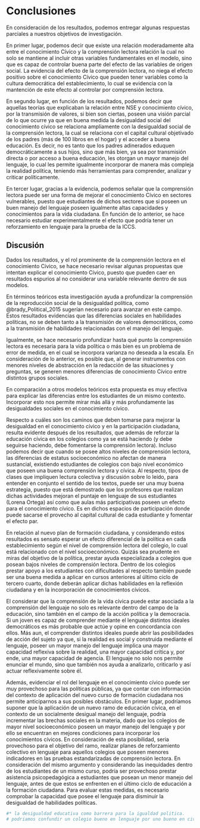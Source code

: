 



# Conclusiones

En consideración de los resultados, podemos entregar algunas respuestas parciales a nuestros objetivos de investigación.

En primer lugar, podemos decir que existe una relación moderadamente alta entre el conocimiento Cívico y la comprensión lectora relación la cual no solo se mantiene al incluir otras variables fundamentales en el modelo, sino que es capaz de controlar buena parte del efecto de las variables de origen social. La evidencia del efecto de la comprensión lectora, no niega el efecto positivo sobre el conocimiento Cívico que pueden tener variables como la cultura democrática del establecimiento, lo cual se evidencia con la mantención de este efecto al controlar por comprensión lectora.

En segundo lugar, en función de los resultados, podemos decir que aquellas teorías que explicaban la relación entre NSE y conocimiento cívico, por la transmisión de valores, si bien son ciertas, poseen una visión parcial de lo que ocurre ya que en buena medida la desigualdad social del conocimiento cívico se relaciona ampliamente con la desigualdad social de la comprensión lectora, la cual se relaciona con el capital cultural objetivado de los padres (más de 100 libros en el hogar) y el acceder a buena educación. Es decir, no es tanto que los padres adinerados eduquen democráticamente a sus hijos, sino que más bien, ya sea por transmisión directa o por acceso a buena educación, les otorgan un mayor manejo del lenguaje, lo cual les permite igualmente incorporar de manera más compleja la realidad política, teniendo más herramientas para comprender, analizar y criticar políticamente.

En tercer lugar, gracias a la evidencia, podemos señalar que la comprensión lectora puede ser una forma de mejorar el conocimiento Cívico en sectores vulnerables, puesto que estudiantes de dichos sectores que si poseen un buen manejo del lenguaje poseen igualmente altas capacidades y conocimientos para la vida ciudadana. En función de lo anterior, se hace necesario estudiar experimentalmente el efecto que podría tener un reforzamiento en lenguaje para la prueba de la ICCS. 

##  Discusión

Dados los resultados, y el rol prominente de la comprensión lectora en el conocimiento Cívico, se hace necesario revisar algunas propuestas que intentan explicar el conocimiento Cívico, puesto que pueden caer en resultados espurios al no considerar una variable relevante dentro de sus modelos. 

En términos teóricos esta investigación ayuda a profundizar la comprensión de la reproducción social de la desigualdad política, como @brady_Political_2015 sugerían necesario para avanzar en este campo. Estos resultados evidencias que las diferencias sociales en habilidades políticas, no se deben tanto a la transmisión de valores democráticos, como a la transmisión de habilidades relacionadas con el manejo del lenguaje. 

Igualmente, se hace necesario profundizar hasta qué punto la comprensión lectora es necesaria para la vida política o más bien es un problema de error de medida, en el cual se incorpora varianza no deseada a la escala. En consideración de lo anterior, es posible que, al generar instrumentos con menores niveles de abstracción en la redacción de las situaciones y preguntas, se generen menores diferencias de conocimiento Cívico entre distintos grupos sociales. 

En comparación a otros modelos teóricos esta propuesta es muy efectiva para explicar las diferencias entre los estudiantes de un mismo contexto. Incorporar esto nos permite mirar más allá y más profundamente las desigualdades sociales en el conocimiento cívico.

Respecto a cuáles son los caminos que deben tomarse para mejorar la desigualdad en el conocimiento cívico y en la participación ciudadana, resulta evidente después de los resultados, que además de reforzar la educación cívica en los colegios como ya se está haciendo (y debe seguirse haciendo, debe fomentarse la comprensión lectora). Incluso podemos decir que cuando se posee altos niveles de comprensión lectora, las diferencias de estatus socioeconómico no afectan de manera sustancial, existiendo estudiantes de colegios con bajo nivel económico que poseen una buena comprensión lectora y cívica. Al respecto, tipos de clases que impliquen lectura colectiva y discusión sobre lo leído, para entender en conjunto el sentido de los textos, puede ser una muy buena estrategia, puesto que está demostrado que los profesores que realizan dichas actividades mejoran el puntaje en lenguaje de sus estudiantes (Lorena Ortega) así como que aulas más participativas poseen un efecto para el conocimiento cívico. Es en dichos espacios de participación donde puede sacarse el provecho al capital cultural de cada estudiante y fomentar el efecto par.

En relación al nuevo plan de formación ciudadana, y considerando estos resultados es sensato esperar un efecto diferencial de la política en cada establecimiento según el nivel de comprensión lectora del colegio, lo cual está relacionado con el nivel socioeconómico. Quizás sea prudente en miras del objetivo de la política, prestar ayuda especializada a colegios que posean bajos niveles de comprensión lectora. Dentro de los colegios prestar apoyo a los estudiantes con dificultades al respecto también puede ser una buena medida a aplicar en cursos anteriores al último ciclo de tercero cuarto, donde deberán aplicar dichas habilidades en la reflexión ciudadana y en la incorporación de conocimientos cívicos.

El considerar que la comprensión de la vida cívica puede estar asociada a la comprensión del lenguaje no solo es relevante dentro del campo de la educación, sino también en el campo de la acción política y la democracia. Si un joven es capaz de comprender mediante el lenguaje distintos ideales democráticos es más probable que actúe y opine en concordancia con ellos. Más aun, el comprender distintos ideales puede abrir las posibilidades de acción del sujeto ya que, si la realidad es social y construida mediante el lenguaje, poseer un mayor manejo del lenguaje implica una mayor capacidad reflexiva sobre la realidad, una mayor capacidad crítica y, por ende, una mayor capacidad de agencia. El lenguaje no solo nos permite enunciar el mundo, sino que también nos ayuda a analizarlo, criticarlo y así actuar reflexivamente sobre él. 


Además, evidenciar el rol del lenguaje en el conocimiento cívico puede ser muy provechoso para las políticas públicas, ya que contar con información del contexto de aplicación del nuevo curso de formación ciudadana nos permite anticiparnos a sus posibles obstáculos. En primer lugar, podríamos suponer que la aplicación de un nuevo ramo de educación cívica, en el contexto de un socialmente desigual manejo del lenguaje, podría incrementar las brechas sociales en la materia, dado que los colegios de mayor nivel socioeconómico poseen un mayor manejo del lenguaje y por ello se encuentran en mejores condiciones para incorporar los conocimientos cívicos. En consideración de esta posibilidad, seria provechoso para el objetivo del ramo, realizar planes de reforzamiento colectivo en lenguaje para aquellos colegios que poseen menores indicadores en las pruebas estandarizadas de comprensión lectora. En consideración del mismo argumento y considerando las inequidades dentro de los estudiantes de un mismo curso, podría ser provechoso prestar asistencia psicopedagógica a estudiantes que posean un menor manejo del lenguaje, antes de que estos se enfrenten en el último ciclo de educación a la formación ciudadana. Para evaluar estas medidas, es necesario comprobar la capacidad que posee el lenguaje para disminuir la desigualdad de habilidades políticas.




```r
#* la desigualdad educativa como barrera para la igualdad politica. 
# podriamos confundir un colegio bueno en lenguaje por uno bueno en civica.

```

